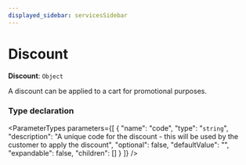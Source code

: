 ```yaml
---
displayed_sidebar: servicesSidebar
---
```



# Discount

 **Discount**: `Object`

A discount can be applied to a cart for promotional purposes.

### Type declaration

<ParameterTypes parameters={[
  {
    "name": "code",
    "type": "`string`",
    "description": "A unique code for the discount - this will be used by the customer to apply the discount",
    "optional": false,
    "defaultValue": "",
    "expandable": false,
    "children": []
  }
]} />
